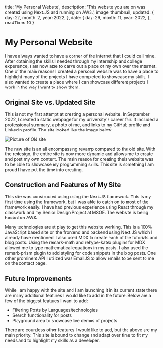 
  title: 'My Personal Website',
  description: 'This website you are on was created using Next.JS and running on AWS.',
  image: thumbnail,
  updated: {
    day: 22,
    month: 2,
    year: 2022,
  },
  date: {
    day: 29,
    month: 11,
    year: 2022,
  },
  readTime: 10
}


# My Personal Website

I have always wanted to have a corner of the internet that I could call mine. After obtaining the skills I needed through my internship and
college experience, I am now able to carve out a place of my own over the internet. One of the main reasons I created a personal website was to have a place to highlight 
many of the projects I have completed to showcase my skills. I also wanted to create a place where I can showcase different projects I work in the way I want to show them.

## Original Site vs. Updated Site

This is not my first attempt at creating a personal website. In September 2022, I created a static webpage for my university's career fair. It included a 
professional summary, a photo of me, and links to my GitHub profile and LinkedIn profile. The site looked like the image below:

<div className='img-article'>
  <Image src={old_site} alt='Picture of Old site' fill className='fitted'/>
</div>

The new site is an all encompassing revamp compared to the old site. With the redesign, the entire site is now more dynamic and allows me to create and post my own content.
The main reason for creating theis website was to be able to showcase my programming skills.
This site is something I am proud I have put the time into creating. 

## Construction and Features of My Site

This site was constructed using using the Next.JS framework. This is my first time using the framework, but I was able to catch on to most of
the framework easily. I have had previous experience using React through my classwork and my Senior Design Project at MSOE. The website is being hosted on AWS.

Many technologies are at play to get this website working. This is a 100% JavaScript based site on the frontend and backend using Next.JS which I already have mentioned. 
I also used MDX to create each of the tutorials and blog posts. Using the remark-math and rehype-katex plugins for MDX allowed me to type mathematical equations in my posts.
I also used the remark-prism plugin to add styling for code snippets in the blog posts. One other prominent API I utilized was EmailJS to allow emails to be sent to me 
on the contact page.

## Future Improvements

While I am happy with the site and I am launching it in its current state there are many additional features I would like to add in the future.
Below are a few of the biggest features I want to add:

* Filtering Posts by Languages/technologies
* Search functionality for posts
* Playground area to showcase live demos of projects

There are countless other features I would like to add, but the above are my main priority. This site is bound to change and adapt over time to fit 
my needs and to highlight my skills as a developer.
